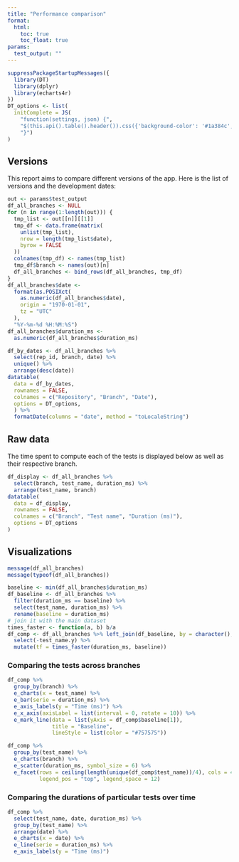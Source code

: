 ```yaml
---
title: "Performance comparison"
format:
  html:
    toc: true
    toc_float: true
params:
  test_output: ""
---
```


```r
suppressPackageStartupMessages({
  library(DT)
  library(dplyr)
  library(echarts4r)
})
DT_options <- list(
  initComplete = JS(
    "function(settings, json) {",
    "$(this.api().table().header()).css({'background-color': '#1a384c', 'color': '#fff'});",
    "}")
)
```

## Versions

This report aims to compare different versions of the app. Here is the list of versions and the development dates:

```r
out <- params$test_output
df_all_branches <- NULL
for (n in range(1:length(out))) {
  tmp_list <- out[[n]][[1]]
  tmp_df <- data.frame(matrix(
    unlist(tmp_list),
    nrow = length(tmp_list$date),
    byrow = FALSE
  ))
  colnames(tmp_df) <- names(tmp_list)
  tmp_df$branch <- names(out)[n]
  df_all_branches <- bind_rows(df_all_branches, tmp_df)
}
df_all_branches$date <-
  format(as.POSIXct(
    as.numeric(df_all_branches$date),
    origin = "1970-01-01",
    tz = "UTC"
  ),
  "%Y-%m-%d %H:%M:%S")
df_all_branches$duration_ms <-
  as.numeric(df_all_branches$duration_ms)
```

```r
df_by_dates <- df_all_branches %>%
  select(rep_id, branch, date) %>%
  unique() %>%
  arrange(desc(date))
datatable(
  data = df_by_dates,
  rownames = FALSE,
  colnames = c("Repository", "Branch", "Date"),
  options = DT_options,
  ) %>%
  formatDate(columns = "date", method = "toLocaleString")
```

## Raw data

The time spent to compute each of the tests is displayed below as well as their respective branch.

```r
df_display <- df_all_branches %>%
  select(branch, test_name, duration_ms) %>%
  arrange(test_name, branch)
datatable(
  data = df_display,
  rownames = FALSE,
  colnames = c("Branch", "Test name", "Duration (ms)"), 
  options = DT_options
)
```

## Visualizations

``` r
message(df_all_branches)
message(typeof(df_all_branches))
```

```r
baseline <- min(df_all_branches$duration_ms)
df_baseline <- df_all_branches %>% 
  filter(duration_ms == baseline) %>%
  select(test_name, duration_ms) %>%
  rename(baseline = duration_ms)
# join it with the main dataset
times_faster <- function(a, b) b/a
df_comp <- df_all_branches %>% left_join(df_baseline, by = character(), suffix = c("", ".y")) %>%
  select(-test_name.y) %>%
  mutate(tf = times_faster(duration_ms, baseline))
```

### Comparing the tests across branches

```r
df_comp %>%
  group_by(branch) %>%
  e_charts(x = test_name) %>%
  e_bar(serie = duration_ms) %>%
  e_axis_labels(y = "Time (ms)") %>%
  e_x_axis(axisLabel = list(interval = 0, rotate = 10)) %>%
  e_mark_line(data = list(yAxis = df_comp$baseline[1]), 
              title = "Baseline",
              lineStyle = list(color = "#757575"))
```

```r
df_comp %>%
  group_by(test_name) %>%
  e_charts(branch) %>%
  e_scatter(duration_ms, symbol_size = 6) %>%
  e_facet(rows = ceiling(length(unique(df_comp$test_name))/4), cols = 4,
          legend_pos = "top", legend_space = 12)

```

### Comparing the durations of particular tests over time

```r
df_comp %>%
  select(test_name, date, duration_ms) %>%
  group_by(test_name) %>%
  arrange(date) %>%
  e_charts(x = date) %>%
  e_line(serie = duration_ms) %>%
  e_axis_labels(y = "Time (ms)")
```
